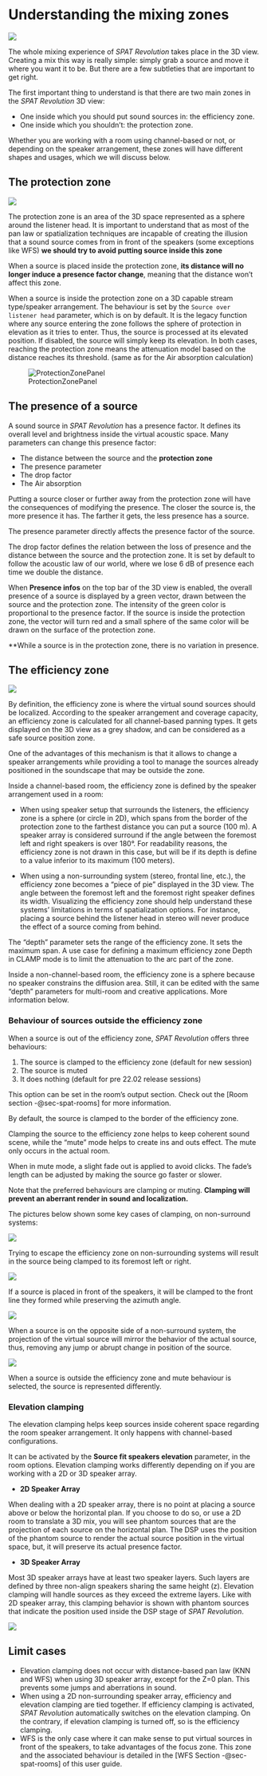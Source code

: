 # Understanding the mixing zones {#sec-understanding-3D-view}

![](https://flux-shared.s3.amazonaws.com/doc_images/SpatR/Room/3DView.png)


The whole mixing experience of _SPAT Revolution_ takes place in the 3D view. Creating a mix this way is really simple: simply grab a source and move it where you want it to be. But there are a few subtleties that are important to get right.

The first important thing to understand is that there are two main zones in the _SPAT Revolution_ 3D view:

+ One inside which you should put sound sources in: the efficiency zone.
+ One inside which you shouldn’t: the protection zone.

Whether you are working with a room using channel-based or not, or depending on the speaker arrangement, these zones will have different shapes and usages, which we will discuss below.

## The protection zone {#sec-about3dview-protectionzone}

![](https://flux-shared.s3.amazonaws.com/doc_images/SpatR/Room/ProtectionZone.png)

The protection zone is an area of the 3D space represented as a sphere around the listener head.
It is important to understand that as most of the pan law or spatialization techniques are incapable of creating the illusion that a sound source comes from in front of the speakers (some exceptions like WFS) **we should try to avoid putting source inside this zone**

When a source is placed inside the protection zone, **its distance will no longer induce a presence factor change**, meaning that the distance won't affect this zone.

When a source is inside the protection zone on a 3D capable stream type/speaker arrangement. The behaviour is set by the ```Source over listener head``` parameter, which is on by default. It is the legacy function where any source entering the zone follows the sphere of protection in elevation as it tries to enter. Thus, the source is processed at its elevated position. If disabled, the source will simply keep its elevation. In both cases, reaching the protection zone means the attenuation model based on the distance reaches its threshold. (same as for the Air absorption calculation)

![ProtectionZonePanel]( https://flux-shared.s3.amazonaws.com/doc_images/SpatR//Room/OutputProtectionZonePanel.png)


## The presence of a source

A sound source in _SPAT Revolution_ has a presence factor. It defines its overall level and brightness inside the virtual acoustic space. Many parameters can change this presence factor:

- The distance between the source and the **protection zone**
- The presence parameter
- The drop factor
- The Air absorption

Putting a source closer or further away from the protection zone will have the consequences of modifying the presence. The closer the source is, the more presence it has. The farther it gets, the less presence has a source.

The presence parameter directly affects the presence factor of the source.

The drop factor defines the relation between the loss of presence and the distance between the source and the protection zone. It is set by default to follow the acoustic law of our world, where we lose 6 dB of presence each time we double the distance.

When **Presence infos** on the top bar of the 3D view is enabled, the overall presence of a source is displayed by a green vector, drawn between the source and the protection zone. The intensity of the green color is proportional to the presence factor. If the source is inside the protection zone, the vector will turn red and a small sphere of the same color will be drawn on the surface of the protection zone.

:::{.callout-warning}
**While a source is in the protection zone, there is no variation in presence.
:::

## The efficiency zone {#sec-about3dview-efficiencyzone}

![]( https://flux-shared.s3.amazonaws.com/doc_images/SpatR//Room/3DViewEfficiencyZone.png)

<!--TO BE COMPLETED-->
By definition, the efficiency zone is where the virtual sound sources should be localized.
According to the speaker arrangement and coverage capacity, an efficiency zone is calculated for all channel-based panning types. It gets displayed on the 3D view as a grey shadow, and can be considered as a safe source position zone.

One of the advantages of this mechanism is that it allows to change a speaker arrangements while providing a tool to manage the sources already positioned in the soundscape that may be outside the zone.

Inside a channel-based room, the efficiency zone is defined by the speaker arrangement used in a room:

+ When using speaker setup that surrounds the listeners, the efficiency zone is a sphere (or circle in 2D), which spans from the border of the protection zone to the farthest distance you can put a source (100 m). A speaker array is considered surround if the angle between the foremost left and right speakers is over 180°. For readability reasons, the efficiency zone is not drawn in this case, but will be if its depth is define to a value inferior to its maximum (100 meters).

+ When using a non-surrounding system (stereo, frontal line, etc.), the efficiency zone becomes a “piece of pie” displayed in the 3D view. The angle between the foremost left and the foremost right speaker defines its width. Visualizing the efficiency zone should help understand these systems' limitations in terms of spatialization options. For instance, placing a source behind the listener head in stereo will never produce the effect of a source coming from behind.

The “depth” parameter sets the range of the efficiency zone. It sets the maximum span. A use case for defining a maximum efficiency zone Depth in CLAMP mode is to limit the attenuation to the arc part of the zone.

Inside a non-channel-based room, the efficiency zone is a sphere because no speaker constrains the diffusion area. Still, it can be edited with the same “depth” parameters for multi-room and creative applications. More information below.

### Behaviour of sources outside the efficiency zone

When a source is out of the efficiency zone, _SPAT Revolution_ offers three behaviours:

1. The source is clamped to the efficiency zone (default for new session)
2. The source is muted
3. It does nothing (default for pre 22.02 release sessions)

This option can be set in the room’s output section. Check out the [Room section -@sec-spat-rooms] for more information.

:::{.callout-note}
By default, the source is clamped to the border of the efficiency zone.
:::

Clamping the source to the efficiency zone helps to keep coherent sound scene, while the "mute" mode helps to create ins and outs effect. The mute only occurs in the actual room.

:::{.callout-note}
When in mute mode, a slight fade out is applied to avoid clicks. The fade's length can be adjusted by making the source go faster or slower.
:::

Note that the preferred behaviours are clamping or muting. **Clamping will prevent an aberrant render in sound and localization.**

The pictures below shown some key cases of clamping, on non-surround systems:

![]( https://flux-shared.s3.amazonaws.com/doc_images/SpatR//Room/3DViewAzimClamping.png)

:::{.callout-note}
Trying to escape the efficiency zone on non-surrounding systems will result in the source being clamped to its foremost left or right.
:::

![]( https://flux-shared.s3.amazonaws.com/doc_images/SpatR//Room/3DViewFrontClamping.png)

:::{.callout-note}
If a source is placed in front of the speakers, it will be clamped to the front line they formed while preserving the azimuth angle.
:::

![]( https://flux-shared.s3.amazonaws.com/doc_images/SpatR//Room/3DViewMirrorClamping.png)

:::{.callout-note}
When a source is on the opposite side of a non-surround system, the projection of the virtual source will mirror the behavior of the actual source, thus, removing any jump or abrupt change in position of the source.
:::

![]( https://flux-shared.s3.amazonaws.com/doc_images/SpatR//Room/3DViewMuteSource.png)

:::{.callout-note}
When a source is outside the efficiency zone and mute behaviour is selected, the source is represented differently.
:::

### Elevation clamping

The elevation clamping helps keep sources inside coherent space regarding the room speaker arrangement. It only happens with channel-based configurations.

It can be activated by the **Source fit speakers elevation** parameter, in the room options. Elevation clamping works differently depending on if you are working with a 2D or 3D speaker array.

+ **2D Speaker Array**

When dealing with a 2D speaker array, there is no point at placing a source above or below the horizontal plan. If you choose to do so, or use a 2D room to translate a 3D mix, you will see phantom sources that are the projection of each source on the horizontal plan. The DSP uses the position of the phantom source to render the actual source position in the virtual space, but, it will preserve its actual presence factor.

+ **3D Speaker Array**

Most 3D speaker arrays have at least two speaker layers. Such layers are defined by three non-align speakers sharing the same height (z). Elevation clamping will handle sources as they exceed the extreme layers. Like with 2D speaker array, this clamping behavior is shown with phantom sources that indicate the position used inside the DSP stage of _SPAT Revolution_.

![]( https://flux-shared.s3.amazonaws.com/doc_images/SpatR//Room/3DViewHeightClamping.png)

## Limit cases

+ Elevation clamping does not occur with distance-based pan law (KNN and WFS) when using 3D speaker array, except for the Z=0 plan. This prevents some jumps and aberrations in sound.
+ When using a 2D non-surrounding speaker array, efficiency and elevation clamping are tied together. If efficiency clamping is activated, _SPAT Revolution_ automatically switches on the elevation clamping. On the contrary, if elevation clamping is turned off, so is the efficiency clamping.
+ WFS is the only case where it can make sense to put virtual sources in front of the speakers, to take advantages of the focus zone. This zone and the associated behaviour is detailed in the  [WFS Section -@sec-spat-rooms] of this user guide.